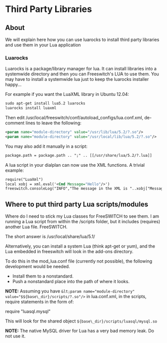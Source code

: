 
# Third Party Libraries 

 

## About

We will explain here how you can use luarocks to install third party libraries and use them in your Lua application

### Luarocks

Luarocks is a package/library manager for lua. It can install libraries into a systemwide directory and then you can Freeswitch's LUA to use them. You may have to install a systemwide lua just to keep the luarocks installer happy...

For example if you want the LuaXML library in Ubuntu 12.04:

```xml
sudo apt-get install lua5.2 luarocks
luarocks install luaxml
```

Then edit /usr/local/freeswitch/conf/autoload\_configs/lua.conf.xml, de-comment lines to leave the following:

```xml
<param name="module-directory" value="/usr/lib/lua/5.2/?.so"/>
<param name="module-directory" value="/usr/local/lib/lua/5.2/?.so"/>
```

You may also add it manually in a script:

```xml
package.path = package.path .. ";" .. [[/usr/share/lua/5.2/?.lua]]
```

A lua script in your dialplan can now use the XML functions. A trivial example:

```xml
require("LuaXml")
local xobj = xml.eval('<Cmd Message="Hello"/>')
freeswitch.consoleLog("INFO","The message in the XML is "..xobj["Message"].."\n")
```

## Where to put third party Lua scripts/modules

Where do I need to stick my Lua classes for FreeSWITCH to see them. I am running a Lua script from within the /scripts folder, but it includes (requires) another Lua file. FreeSWITCH.

The short answer is /usr/local/share/lua/5.1/

Alternatively, you can install a system Lua (think apt-get or yum), and the Lua embedded in freeswitch will look in the add-ons directory.

To do this in the mod\_lua.conf file (currently not possible), the following development would be needed.

* Install them to a nonstandard.
* Push a nonstandard place into the path of where it looks.

**NOTE:** Assuming you have `&lt;param name="module-directory" value="$${base\_dir}/scripts/?.so"/>` in lua.conf.xml, in the scripts, require statements in the form of:

require "luasql.mysql"

This will look for the shared object `${base\_dir}/scripts/luasql/mysql.so`

**NOTE:** The native MySQL driver for Lua has a very bad memory leak. Do not use it.


